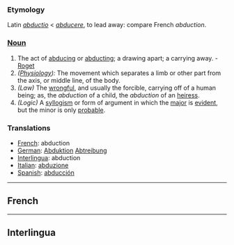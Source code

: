===Etymology===
Latin ''[[abductio]]'' < ''[[abducere]]'', to lead away: compare French ''abduction''. 
===[[Noun]]===
#The act of [[abducing]] or [[abducting]]; a drawing apart; a carrying away. - [[Roget]]
#''([[Physiology]]):'' The movement which separates a limb or other part from the axis, or middle line, of the body.
#''(Law)'' The [[wrongful]], and usually the forcible, carrying off of a human being; as, the ''abduction'' of a child, the ''abduction'' of an [[heiress]].
#''(Logic)'' A [[syllogism]] or form of argument in which the [[major]] is [[evident]], but the minor is only [[probable]].


===Translations===
*[[French]]: abduction
*[[German]]: [[Abduktion]] [[Abtreibung]]
*[[Interlingua]]: abduction
*[[Italian]]: [[abduzione]]
*[[Spanish]]: [[abducción]]
----
==French==
----
==Interlingua==